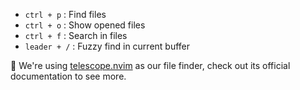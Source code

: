 - `ctrl + p` : Find files
- `ctrl + o` : Show opened files
- `ctrl + f` : Search in files
- `leader + /` : Fuzzy find in current buffer

📢 We're using [telescope.nvim](https://github.com/nvim-telescope/telescope.nvim) as our file finder, check out its official documentation to see more.
